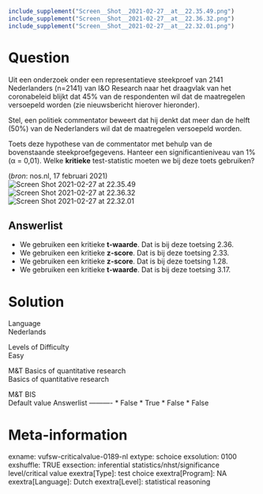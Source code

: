 ```r
include_supplement("Screen__Shot__2021-02-27__at__22.35.49.png")
include_supplement("Screen__Shot__2021-02-27__at__22.36.32.png")
include_supplement("Screen__Shot__2021-02-27__at__22.32.01.png")
```

Question
========
Uit een onderzoek onder een representatieve steekproef van 2141
Nederlanders (n=2141) van I&O Research naar het draagvlak van het
coronabeleid blijkt dat 45% van de respondenten wil dat de maatregelen
versoepeld worden (zie nieuwsbericht hierover hieronder).  
  
Stel, een politiek commentator beweert dat hij denkt dat meer dan de
helft (50%) van de Nederlanders wil dat de maatregelen versoepeld
worden.  
  
Toets deze hypothese van de commentator met behulp van de bovenstaande
steekproefgegevens. Hanteer een significantieniveau van 1% (α = 0,01).
Welke **kritieke** test-statistic moeten we bij deze toets gebruiken?  
  
(*bron*: nos.nl, 17 februari 2021)  
<img src="Screen__Shot__2021-02-27__at__22.35.49.png"
class="fr-fic fr-dii enlargeimage tvcss_2"
alt="Screen Shot 2021-02-27 at 22.35.49" /><img src="Screen__Shot__2021-02-27__at__22.36.32.png"
class="fr-fic fr-dii enlargeimage tvcss_3"
alt="Screen Shot 2021-02-27 at 22.36.32" />  
<img src="Screen__Shot__2021-02-27__at__22.32.01.png"
class="fr-fic fr-dii enlargeimage tvcss_4"
alt="Screen Shot 2021-02-27 at 22.32.01" />

Answerlist
----------
* We gebruiken een kritieke **t-waarde**. Dat is bij deze toetsing 2.36.
* We gebruiken een kritieke **z-score**. Dat is bij deze toetsing 2.33.
* We gebruiken een kritieke **z-score**. Dat is bij deze toetsing 1.28.
* We gebruiken een kritieke **t-waarde**. Dat is bij deze toetsing 3.17.

Solution
========











Language  
Nederlands

Levels of Difficulty  
Easy

M&T Basics of quantitative research  
Basics of quantitative research

M&T BIS  
Default value
Answerlist
----------
* False
* True
* False
* False

Meta-information
================
exname: vufsw-criticalvalue-0189-nl
extype: schoice
exsolution: 0100
exshuffle: TRUE
exsection: inferential statistics/nhst/significance level/critical value
exextra[Type]: test choice
exextra[Program]: NA
exextra[Language]: Dutch
exextra[Level]: statistical reasoning

